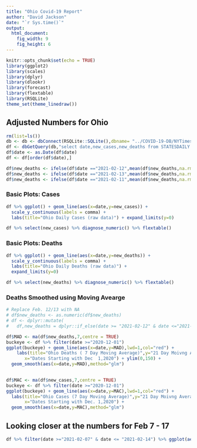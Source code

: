 ```yaml
---
title: "Ohio Covid-19 Report"
author: "David Jackson"
date: "`r Sys.time()`"
output: 
  html_document: 
    fig_width: 9
    fig_height: 6
---
```


```r
knitr::opts_chunk$set(echo = TRUE)
library(ggplot2)
library(scales)
library(dplyr)
library(dlookr)
library(forecast)
library(flextable)
library(RSQLite)
theme_set(theme_linedraw())
```

## Adjusted Numbers for Ohio

```r
rm(list=ls())
db <- db <- dbConnect(RSQLite::SQLite(),dbname= "../COVID-19-DB/NYTimes.sqlite3")
df <- dbGetQuery(db,"select date,new_cases,new_deaths from STATESDAILY where state = 'Ohio'")
df$date <- as.Date(df$date)
df <- df[order(df$date),] 
```
```r
df$new_deaths <- ifelse(df$date =="2021-02-12",mean(df$new_deaths,na.rm = TRUE),df$new_deaths)
df$new_deaths <- ifelse(df$date =="2021-02-13",mean(df$new_deaths,na.rm = TRUE),df$new_deaths)
df$new_deaths <- ifelse(df$date =="2021-02-11",mean(df$new_deaths,na.rm = TRUE),df$new_deaths)
```

### Basic Plots: Cases 

```r
df %>% ggplot() + geom_line(aes(x=date,y=new_cases)) +
  scale_y_continuous(labels = comma) +
  labs(title="Ohio Daily Cases (raw data)") + expand_limits(y=0)

df %>% select(new_cases) %>% diagnose_numeric() %>% flextable()
```

### Basic Plots: Deaths

```r
df %>% ggplot() + geom_line(aes(x=date,y=new_deaths)) +
  scale_y_continuous(labels = comma) +
  labs(title="Ohio Daily Deaths (raw data)") +
  expand_limits(y=0)

df %>% select(new_deaths) %>% diagnose_numeric() %>% flextable()  
```

### Deaths Smoothed using Moving Avearge

```r
# Replace Feb. 12/13 with NA
# df$new_deaths <- as.numeric(df$new_deaths)
# df <- dplyr::mutate(
#   df,new_deaths = dplyr::if_else(date >= "2021-02-12" & date <="2021-02-13",70, new_deaths))

```
```r
df$MAD <- ma(df$new_deaths,7,centre = TRUE)
buckeye <- df %>% filter(date >="2020-12-01") 
ggplot(buckeye) + geom_line(aes(x=date,y=MAD),lwd=1,col="red") + 
    labs(title="Ohio Deaths ( 7 Day Moving Average)",y="21 Day Moivng Average",
       x="Dates Starting with Dec  1,2020") + ylim(0,150) +
  geom_smooth(aes(x=date,y=MAD),method="glm")
  
```
```r
df$MAC <- ma(df$new_cases,7,centre = TRUE)
buckeye <- df %>% filter(date >="2020-12-01") 
ggplot(buckeye) + geom_line(aes(x=date,y=MAC),lwd=1,col="red") +
  labs(title="Ohio Cases (7 Day Moving Average)",y="21 Day Moivng Average",
       x="Dates Starting with Dec. 1,2020") +
  geom_smooth(aes(x=date,y=MAC),method="glm")

```
## Looking closer at the numbers for Feb 7 - 17

```r
df %>% filter(date >="2021-02-07" & date <= "2021-02-14") %>% ggplot(aes(x=date,y=new_deaths)) + geom_col()
```

